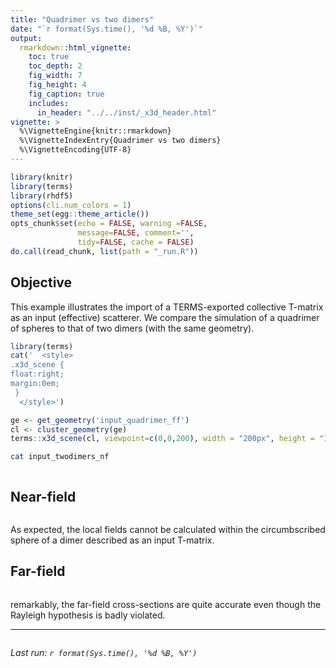 ```yaml
---
title: "Quadrimer vs two dimers"
date: "`r format(Sys.time(), '%d %B, %Y')`"
output:
  rmarkdown::html_vignette:
    toc: true
    toc_depth: 2
    fig_width: 7
    fig_height: 4
    fig_caption: true
    includes:
      in_header: "../../inst/_x3d_header.html"
vignette: >
  %\VignetteEngine{knitr::rmarkdown}
  %\VignetteIndexEntry{Quadrimer vs two dimers}
  %\VignetteEncoding{UTF-8}
---
```


```r
library(knitr)
library(terms)
library(rhdf5)
options(cli.num_colors = 1)
theme_set(egg::theme_article())
opts_chunk$set(echo = FALSE, warning =FALSE,
               message=FALSE, comment='', 
               tidy=FALSE, cache = FALSE)
do.call(read_chunk, list(path = "_run.R"))
```

## Objective

This example illustrates the import of a TERMS-exported collective T-matrix as an input (effective) scatterer. We compare the simulation of a quadrimer of spheres to that of two dimers (with the same geometry). 

```r
library(terms)
cat('  <style>
.x3d_scene {
float:right;
margin:0em;
 }
  </style>')

ge <- get_geometry('input_quadrimer_ff')
cl <- cluster_geometry(ge)
terms::x3d_scene(cl, viewpoint=c(0,0,200), width = "200px", height = "150px", default_material='gold')
```

```bash
cat input_twodimers_nf
```

```r
```

## Near-field

```r
```

As expected, the local fields cannot be calculated within the circumbscribed sphere of a dimer described as an input T-matrix.

## Far-field

```r
```

remarkably, the far-field cross-sections are quite accurate even though the Rayleigh hypothesis is badly violated.

-----

```r
```
_Last run: `r format(Sys.time(), '%d %B, %Y')`_

